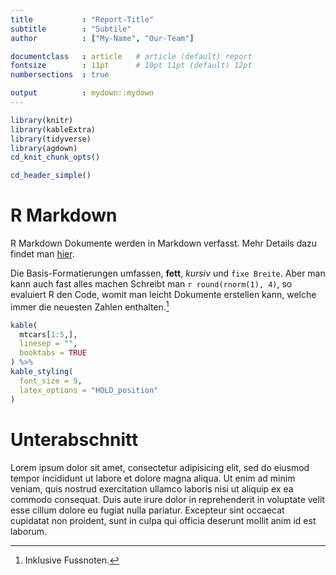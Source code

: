 ```yaml
---
title           : "Report-Title"
subtitle        : "Subtile"
author          : ["My-Name", "Our-Team"]

documentclass   : article   # article (default) report
fontsize        : 11pt      # 10pt 11pt (default) 12pt
numbersections  : true

output          : mydown::mydown
---
```



```r
library(knitr)
library(kableExtra)
library(tidyverse)
library(agdown)
cd_knit_chunk_opts()
```

```r
cd_header_simple()
```

# R Markdown

R Markdown Dokumente werden in Markdown verfasst. Mehr Details dazu findet man
[hier](https://www.rstudio.com/wp-
content/uploads/2015/03/rmarkdown-reference.pdf).

Die Basis-Formatierungen umfassen, **fett**, *kursiv* und `fixe Breite`.
Aber man kann auch fast alles machen \uwave{was mit \LaTeX\ möglich ist.}
Schreibt man `r round(rnorm(1), 4)`, so evaluiert R den Code, womit man leicht
Dokumente erstellen kann, welche immer die neuesten Zahlen enthalten.[^fn]

[^fn]: Inklusive Fussnoten.


```r
kable(
  mtcars[1:5,],
  linesep = "",
  booktabs = TRUE
) %>%
kable_styling(
  font_size = 9,
  latex_options = "HOLD_position"
)
```


# Unterabschnitt

Lorem ipsum dolor sit amet, consectetur adipisicing elit, sed do eiusmod
tempor incididunt ut labore et dolore magna aliqua. Ut enim ad minim veniam,
quis nostrud exercitation ullamco laboris nisi ut aliquip ex ea commodo
consequat. Duis aute irure dolor in reprehenderit in voluptate velit esse
cillum dolore eu fugiat nulla pariatur. Excepteur sint occaecat cupidatat non
proident, sunt in culpa qui officia deserunt mollit anim id est laborum.



